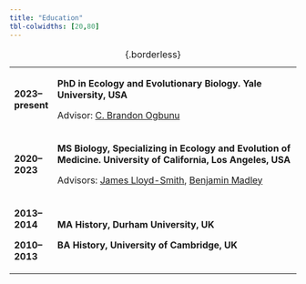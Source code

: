 ```yaml
---
title: "Education"
tbl-colwidths: [20,80]
---
```


+-------------------+----------------------------------------------------------------------------------------------------------------------------------------------+
| **2023--present** | **PhD in Ecology and Evolutionary Biology. Yale University, USA**                                                                            |
|                   |                                                                                                                                              |
|                   | Advisor: [C. Brandon Ogbunu](https://ogbunulab.yale.edu)                                                                                     |
+-------------------+----------------------------------------------------------------------------------------------------------------------------------------------+
| **2020--2023**    | **MS Biology, Specializing in Ecology and Evolution of Medicine. University of California, Los Angeles, USA**                                |
|                   |                                                                                                                                              |
|                   | Advisors: [James Lloyd-Smith](https://faculty.eeb.ucla.edu/lloydsmith/), [Benjamin Madley](https://history.ucla.edu/person/benjamin-madley/) |
+-------------------+----------------------------------------------------------------------------------------------------------------------------------------------+
| **2013--2014**    | **MA History, Durham University, UK**                                                                                                        |
|                   |                                                                                                                                              |
| **2010--2013**    | **BA History, University of Cambridge, UK**                                                                                                  |
+-------------------+----------------------------------------------------------------------------------------------------------------------------------------------+

: {.borderless}

